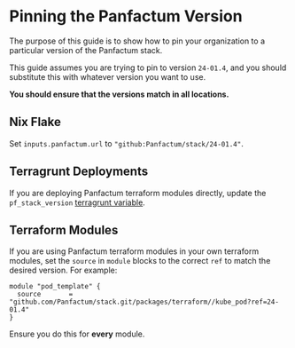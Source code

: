 # Pinning the Panfactum Version

The purpose of this guide is to show how to pin your organization to a particular version of the Panfactum stack.

This guide assumes you are trying to pin to version `24-01.4`, and you should substitute this with whatever
version you want to use.

**You should ensure that the versions match in all locations.**

## Nix Flake

Set `inputs.panfactum.url` to `"github:Panfactum/stack/24-01.4"`.

## Terragrunt Deployments

If you are deploying Panfactum terraform modules directly, update the `pf_stack_version` [terragrunt variable](/docs/reference/terragrunt-variables).

## Terraform Modules

If you are using Panfactum terraform modules in your own terraform modules, set the `source` in `module` blocks
to the correct `ref` to match the desired version. For example:

```hcl
module "pod_template" {
  source       = "github.com/Panfactum/stack.git/packages/terraform//kube_pod?ref=24-01.4"
}
```

Ensure you do this for **every** module.
